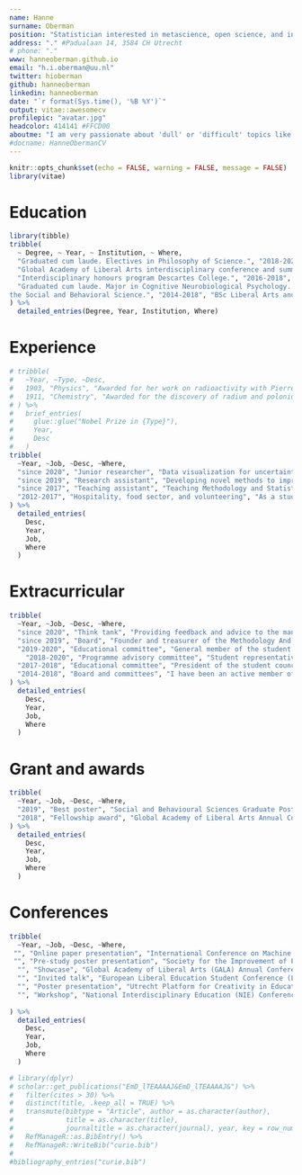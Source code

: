 ---
name: Hanne 
surname: Oberman
position: "Statistician interested in metascience, open science, and interdisciplinarity"
address: "." #Padualaan 14, 3584 CH Utrecht
# phone: "." 
www: hanneoberman.github.io
email: "h.i.oberman@uu.nl"
twitter: hioberman
github: hanneoberman
linkedin: hanneoberman
date: "`r format(Sys.time(), '%B %Y')`"
output: vitae::awesomecv
profilepic: "avatar.jpg"
headcolor: 414141 #FFCD00
aboutme: "I am very passionate about 'dull' or 'difficult' topics like statistics, programming, and philosophy of science. I'm motivated to use my enthusiasm and expertise to improve the quality of academic research and education. I aspire to (help others to) solve complex real-world problems that require insights from many disciplines and methodologies."
#docname: HanneObermanCV
---

```{r setup, include=FALSE}
knitr::opts_chunk$set(echo = FALSE, warning = FALSE, message = FALSE)
library(vitae)
```

<!-- # About me -->

<!--  * I am very passionate about 'dull' or 'difficult' topics like statistics, programming, and philosophy of science. -->
<!--  * I want to bring insights from different disciplines and methodologies together to solve complex real-world problems. -->
<!--  * I am motivated to .   -->



# Education

```{r}
library(tibble)
tribble(
  ~ Degree, ~ Year, ~ Institution, ~ Where,
  "Graduated cum laude. Electives in Philosophy of Science.", "2018-2020", "MSc Methodology and Statistics for the Behavioural, Biomedical and Social Sciences", "Utrecht University",
  "Global Academy of Liberal Arts interdisciplinary conference and summer school.", "2018", "Graduate Summer School", "Concordia University, Montreal",
  "Interdisciplinary honours program Descartes College.", "2016-2018", "Honours Degree", "Utrecht University",
  "Graduated cum laude. Major in Cognitive Neurobiological Psychology. Minor in Governance for Sustainable Development, and Methods and Statistics in
the Social and Behavioral Science.", "2014-2018", "BSc Liberal Arts and Sciences", "Utrecht University"
) %>% 
  detailed_entries(Degree, Year, Institution, Where)
```

# Experience

```{r}
# tribble(
#   ~Year, ~Type, ~Desc,
#   1903, "Physics", "Awarded for her work on radioactivity with Pierre Curie and Henri Becquerel",
#   1911, "Chemistry", "Awarded for the discovery of radium and polonium"
# ) %>% 
#   brief_entries(
#     glue::glue("Nobel Prize in {Type}"),
#     Year, 
#     Desc
#   )
tribble(
  ~Year, ~Job, ~Desc, ~Where,
  "since 2020", "Junior researcher", "Data visualization for uncertainty/missing data. With Dr. Gerko Vink and Prof. Dr. Stef van Buuren. My task is to develop an interactive evaluation device for multiple imputation of missing data. I am proficient with the `R` package `{shiny}` and the `{golem}` framework for production-grade applications.", "Utrecht University",
  "since 2019", "Research assistant", "Developing novel methods to improve the validity of social scientific prediction. With Dr. Dong Nguyen and Dr. Daniel Oberski. My task was to develop a reproducible pipelne for natural language processing with `R` and `Python`. I mostly focussed on the prerequisites for 'pre-registration' of these kinds of analyses.", "Utrecht University",
  "since 2017", "Teaching assistant", "Teaching Methodology and Statistics and Experimental Psychology courses at all undergraduate levels. Tasks varied from practical supervision to lecturing, and from leading workgroups to grading assignments.", "Utrecht University",
  "2012-2017", "Hospitality, food sector, and volunteering", "As a student, I have always worked part-time in restaurants and at a sustainable food start-up. Next to that, I have volunteered at an animal shelter and several (cultural) festivals. Tasks include supervision of a team of 5-10 collegues, customer service, and account management.", "E.g., Dudok Rotterdam",
) %>%
  detailed_entries(
    Desc,
    Year,
    Job, 
    Where
  )
```

# Extracurricular
```{r}
tribble(
  ~Year, ~Job, ~Desc, ~Where,
  "since 2020", "Think tank", "Providing feedback and advice to the management teams of the Faculty of Social and Behavioural Sciences.", "Utrecht University",
  "since 2019", "Board", "Founder and treasurer of the Methodology And Statistics Alumni Society (MASAS). Tasks include planning events and developing the network.", "MASAS",
  "2019-2020", "Educational committee", "General member of the student council Faculty of Social and Behavioural Sciences  Research Masters.", "Utrecht University",
    "2018-2020", "Programme advisory committee", "Student representative Methodology and Statistics for the Behavioural, Biomedical and Social Sciences.", "Utrecht University",
  "2017-2018", "Educational committee", "President of the student council Liberal Arts and Sciences; vicepresident of the educational committee.", "Utrecht University",
  "2014-2018", "Board and committees", "I have been an active member of the study association Liberal Arts and Sciences, USLAS Atlas. Positions include vice-president of the association, president of the parents' day committee, secretary of the travel committee, and student-mentorship.", "USLAS Atlas",
) %>%
  detailed_entries(
    Desc,
    Year,
    Job, 
    Where
  )
```

# Grant and awards
```{r}
tribble(
  ~Year, ~Job, ~Desc, ~Where,
  "2019", "Best poster", "Social and Behavioural Sciences Graduate Poster Fair. Poster presentation about scientific practices around non-significant results: 'Will You Publish Null Papers?', in collaboration with Jerry Wenzel.", "Utrecht University",
  "2018", "Fellowship award", "Global Academy of Liberal Arts Annual Conference 'Creativity and the Liberal Arts' (HUMA 887).", "Concordia University, Montreal",
) %>%
  detailed_entries(
    Desc,
    Year,
    Job, 
    Where
  )
```

# Conferences
```{r}
tribble(
  ~Year, ~Job, ~Desc, ~Where,
 "", "Online paper presentation", "International Conference on Machine Learning (ICML) workshop 'ARTEMISS: The Art of Learning with Missing Values'. Title: 'Missing the Point: Non-Convergence in Iterative Imputation Algorithms'.", "ICML 2020",
 "", "Pre-study poster presentation", "Society for the Improvement of Psychological Science (SIPS) conference. Title: 'ShinyMICE: Developing a Missing Data Evaluation Suite (Master's Thesis Methodology and Statistics)'.", "SIPS 2019",
  "", "Showcase", "Global Academy of Liberal Arts (GALA) Annual Conference. Title 'Creativity and the Liberal Arts'.", "GALA 2018",
  "", "Invited talk", "European Liberal Education Student Conference (LESC). Title: 'Creating Creativity? Assessing adaptive expertise in Liberal Education students'.", "LESC 2017",
  "", "Poster presentation", "Utrecht Platform for Creativity in Education (UPCE) conference. Title: 'Assessing Adaptive Expertise in Higher Education Students'.", "UPCE 2016",
  "", "Workshop", "National Interdisciplinary Education (NIE) Conference. Title: 'The interdisciplinary research process in practice'.", "NIE 2016",
  
) %>%
  detailed_entries(
    Desc,
    Year,
    Job, 
    Where
  )
```

<!-- # Publications -->

```{r}
# library(dplyr)
# scholar::get_publications("EmD_lTEAAAAJ&EmD_lTEAAAAJ&") %>% 
#   filter(cites > 30) %>% 
#   distinct(title, .keep_all = TRUE) %>%
#   transmute(bibtype = "Article", author = as.character(author),
#             title = as.character(title),
#             journaltitle = as.character(journal), year, key = row_number()) %>% 
#   RefManageR::as.BibEntry() %>% 
#   RefManageR::WriteBib("curie.bib")
# 
#bibliography_entries("curie.bib")
```

